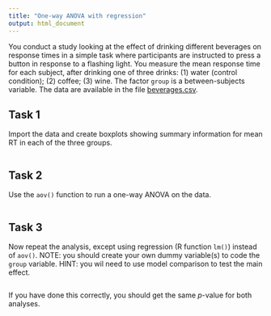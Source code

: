 ```yaml
---
title: "One-way ANOVA with regression"
output: html_document
---
```


You conduct a study looking at the effect of drinking different beverages on response times in a simple task where participants are instructed to press a button in response to a flashing light. You measure the mean response time for each subject, after drinking one of three drinks: (1) water (control condition); (2) coffee; (3) wine. The factor `group` is a between-subjects variable. The data are available in the file [beverages.csv](beverages.csv).

## Task 1

Import the data and create boxplots showing summary information for mean RT in each of the three groups.

```r
```

## Task 2

Use the `aov()` function to run a one-way ANOVA on the data.

```r
```

## Task 3

Now repeat the analysis, except using regression (R function `lm()`) instead of `aov()`. NOTE: you should create your own dummy variable(s) to code the `group` variable. HINT: you wil need to use model comparison to test the main effect.

```r
```

If you have done this correctly, you should get the same $p$-value for both analyses.
